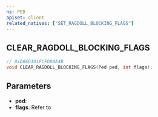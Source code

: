 ```yaml
---
ns: PED
apiset: client
related_natives: ["SET_RAGDOLL_BLOCKING_FLAGS"]
---
```

## CLEAR_RAGDOLL_BLOCKING_FLAGS

```c
// 0xD86D101FCFD00A4B
void CLEAR_RAGDOLL_BLOCKING_FLAGS(Ped ped, int flags);
```

## Parameters
* **ped**:
* **flags**: Refer to <Enum name="eRagdollBlockingFlags" />